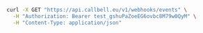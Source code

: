 ```bash
curl -X GET "https://api.callbell.eu/v1/webhooks/events" \
  -H "Authorization: Bearer test_gshuPaZoeEG6ovbc8M79w0QyM" \
  -H "Content-Type: application/json"
```
